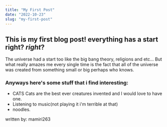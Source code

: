 ---
title: "My First Post"
date: "2022-10-23"
slug: "my-first-post"
---

## This is my first blog post! everything has a start right? *right*?

The universe had a start too like the big bang theory, religions and etc...
But what really amazes me every single time is the fact that all of the universe was created from something small or big perhaps who knows.

### Anyways here's some stuff that i find interesting:
* CATS
Cats are the best ever creatures invented and I would love to have one.
* Listening to music(not playing it i'm terrible at that)
* noodles.

written by: mamiri263